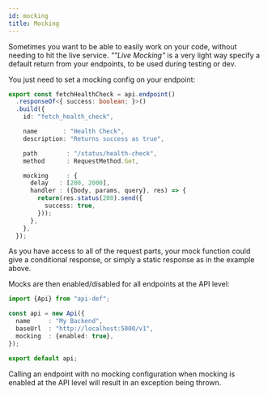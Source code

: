 ```yaml
---
id: mocking
title: Mocking
---
```


Sometimes you want to be able to easily work on your code, without needing to hit the live service. _""Live Mocking"_ is a very light way specify a default return from your endpoints, to be used during testing or dev.

You just need to set a mocking config on your endpoint:

```typescript title="/endpoint.ts"
export const fetchHealthCheck = api.endpoint()
  .responseOf<{ success: boolean; }>()
  .build({
    id: "fetch_health_check",

    name       : "Health Check",
    description: "Returns success as true",

    path        : "/status/health-check",
    method      : RequestMethod.Get,

    mocking     : {
      delay   : [200, 2000],
      handler : ({body, params, query}, res) => {
        return(res.status(200).send({
          success: true,
        }));
      },
    },
  });
```

As you have access to all of the request parts, your mock function could give a conditional response, or simply a static response as in the example above.

Mocks are then enabled/disabled for all endpoints at the API level:

```typescript title="/api.ts"
import {Api} from "api-def";

const api = new Api({
  name     : "My Backend",
  baseUrl  : "http://localhost:5000/v1",
  mocking  : {enabled: true},
});

export default api;
```

Calling an endpoint with no mocking configuration when mocking is enabled at the API level will result in an exception being thrown.
